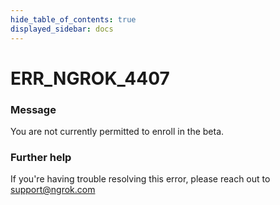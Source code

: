 ```yaml
---
hide_table_of_contents: true
displayed_sidebar: docs
---
```



# ERR_NGROK_4407

### Message

You are not currently permitted to enroll in the beta.

<ErrorDetails error="err_ngrok_4407" />

### Further help

If you're having trouble resolving this error, please reach out to [support@ngrok.com](mailto:support@ngrok.com?subject=Help%20with%20ERR_NGROK_4407)
